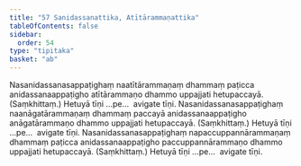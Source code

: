 ```yaml
---
title: "57 Sanidassanattika, Atītārammaṇattika"
tableOfContents: false
sidebar:
  order: 54
type: "tipitaka"
basket: "ab"
---
```



<DynamicBreadcrumb />

<Division number="66">

<Paragraph number="205">
Nasanidassanasappaṭighaṃ naatītārammaṇaṃ dhammaṃ paṭicca anidassanaappaṭigho atītārammaṇo dhammo uppajjati hetupaccayā. (Saṃkhittaṃ.) Hetuyā tīṇi …pe…  avigate tīṇi.
</Paragraph>

<Paragraph number="206">
Nasanidassanasappaṭighaṃ naanāgatārammaṇaṃ dhammaṃ paccayā anidassanaappaṭigho anāgatārammaṇo dhammo uppajjati hetupaccayā. (Saṃkhittaṃ.) Hetuyā tīṇi …pe…  avigate tīṇi.
</Paragraph>

<Paragraph number="207">
Nasanidassanasappaṭighaṃ napaccuppannārammaṇaṃ dhammaṃ paṭicca anidassanaappaṭigho paccuppannārammaṇo dhammo uppajjati hetupaccayā. (Saṃkhittaṃ.) Hetuyā tīṇi …pe…  avigate tīṇi.
</Paragraph>
</Division>